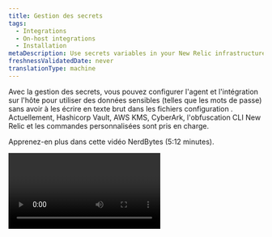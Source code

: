 ```yaml
---
title: Gestion des secrets
tags:
  - Integrations
  - On-host integrations
  - Installation
metaDescription: Use secrets variables in your New Relic infrastructure integration configuration to inject sensitive data that you don’t want in your configuration files.
freshnessValidatedDate: never
translationType: machine
---
```


Avec la gestion des secrets, vous pouvez configurer l'agent et l'intégration sur l'hôte pour utiliser des données sensibles (telles que les mots de passe) sans avoir à les écrire en texte brut dans les fichiers configuration . Actuellement, Hashicorp Vault, AWS KMS, CyberArk, l'obfuscation CLI New Relic et les commandes personnalisées sont pris en charge.

Apprenez-en plus dans cette vidéo NerdBytes (5:12 minutes).

<Video id="8NAUi0H2sfU" type="youtube" />

## Définir les secrets

Pour utiliser des secrets dans un fichier de configuration YAML :

1. Définissez une section `variables` , où chaque entrée est un nom pour un objet secret.
2. Dans chaque entrée, incluez la source du secret et la configuration appropriée pour récupérer ces secrets.
3. Dans la section configuration générale, définissez `${variable.property}` espace réservé qui sera automatiquement remplacé par les propriétés de l&amp;apos;objet secret. L&amp;apos;objet secret peut être défini comme une simple chaîne ou un objet json.

<Callout variant="important">
  Si la récupération des secrets échoue, l'intégration ne sera pas exécutée, car l'agent d'infrastructure ne dispose pas de toutes les données dont il a besoin pour s'exécuter.
</Callout>

Par exemple, la configuration suivante récupérera un objet nommé `creds` dans Vault (vous pouvez définir le nom de l&amp;apos;objet pour le secret). Supposons que l&amp;apos;objet stocké est un JSON valide avec une propriété nommée `user` et une autre propriété nommée `password`. Nous souhaitons les utiliser pour définir les informations d&amp;apos;identification HTTP de base de la propriété `status_url` à partir d&amp;apos;une intégration Nginx sur hôte :

```
variables:
  creds:
    vault:
      http:
        url: http://my.vault.host/v1/newengine/data/secret
        headers:
          X-Vault-Token: my-vault-token
integrations:
  - name: nri-nginx
    env:
      METRICS: "true"
      STATUS_URL: http://${creds.user}:${creds.password}@example.com/status
      STATUS_MODULE: discover
      REMOTE_MONITORING: true
    interval: 30s
    labels:
      env: production
      role: load_balancer
```

<Callout variant="tip">
  Les chaînes simples et les objets JSON valides peuvent être récupérés à partir de variables.\
  Lorsque vous utilisez des objets JSON, assurez-vous que les clés et les valeurs sont entourées de guillemets doubles.
</Callout>

## Utilisation des variables d'environnement [#using-variables]

Les variables d'environnement peuvent être utilisées dans la section `variables` avec la notation `{{MY_ENV_VAR}}` . Ce faisant, les variables d’environnement sont développées et leur valeur est remplacée au moment de l’exécution.

Utilisez cette méthode pour éviter d’avoir des valeurs sensibles telles que des jeton ou des clés obfuscation incluses dans le fichier configuration .

Lors de l'utilisation de variables d'environnement dans les fichiers configuration intégration sur hôte, le paramètre [passthrough\_environment](/docs/infrastructure/install-infrastructure-agent/configuration/infrastructure-agent-configuration-settings#passthrough_-environment) doit être défini.

## Variables secrètes [#variables]

Définissez des secrets dans chaque configuration sous une section `variables` . Chaque entrée est un nom secret défini par l&amp;apos;utilisateur qui stockera les propriétés des secrets récupérés. Chaque variable peut contenir les propriétés suivantes :

<table>
  <thead>
    <tr>
      <th style={{ width: "250px" }}>
        Clé YAML
      </th>

      <th>
        Description
      </th>
    </tr>
  </thead>

  <tbody>
    <tr>
      <td>
        `ttl`

        Type : chaîne
      </td>

      <td>
        Durée avant qu'un secret soit actualisé. Il peut s'agir d'un nombre suivi d'une unité de temps (`s`, `m` ou `h`).

        Exemples : `30s`, `10m`, `1h`

        Défaut: `1h`
      </td>
    </tr>

    <tr>
      <td>
        `aws-kms`
      </td>

      <td>
        [configurationde la récupération du secret AWS KMS](#aws-kms-secrets)
      </td>
    </tr>

    <tr>
      <td>
        `vault`
      </td>

      <td>
        [configurationde la récupération des secrets du coffre-fort](#vault-secrets)
      </td>
    </tr>

    <tr>
      <td>
        `cyberark-cli`
      </td>

      <td>
        configurationde l'interface de ligne de commande CyberArk
      </td>
    </tr>

    <tr>
      <td>
        `cyberark-api`
      </td>

      <td>
        [Configuration de la REST API CyberArk](#cyberark-api)
      </td>
    </tr>

    <tr>
      <td>
        `obfuscated`
      </td>

      <td>
        [obfuscationla CLI de New Relic](#newrelic-cli-obfuscation)
      </td>
    </tr>
  </tbody>
</table>

## Les secrets d'AWS KMS

Pour récupérer vos secrets depuis Amazon KMS, vous pouvez définir les propriétés suivantes dans votre section `aws-kms` . Tous les champs ne sont pas obligatoires. Par exemple, vous aurez besoin de `data`, `file` ou `http` pour fournir la chaîne KMS codée.

<table>
  <thead>
    <tr>
      <th style={{ width: "250px" }}>
        Clé YAML
      </th>

      <th>
        Description
      </th>
    </tr>
  </thead>

  <tbody>
    <tr>
      <td>
        `data`

        Type : chaîne
      </td>

      <td>
        Chaîne KMS codée en Base64 à décrypter
      </td>
    </tr>

    <tr>
      <td>
        `file`

        Type : chaîne
      </td>

      <td>
        Chemin d'accès au fichier contenant la chaîne KMS codée en Base64 à décrypter
      </td>
    </tr>

    <tr>
      <td>
        `http`

        Type : propriétés YAML
      </td>

      <td>
        configuration HTTP à utiliser pour demander la chaîne KMS codée en Base64 à décrypter. Pour plus d'informations, voir [Vault `http`](#vault-secrets).
      </td>
    </tr>

    <tr>
      <td>
        `credential_file`

        Type : chaîne
      </td>

      <td>
        Chemin d'accès au fichier d'informations d'identification AWS
      </td>
    </tr>

    <tr>
      <td>
        `config_file`

        Type : chaîne
      </td>

      <td>
        Chemin d'accès au fichier de configuration AWS
      </td>
    </tr>

    <tr>
      <td>
        `region`

        Type : chaîne
      </td>

      <td>
        Région AWS KMS
      </td>
    </tr>

    <tr>
      <td>
        `type`

        Type : chaîne (`plain`, `equal` ou `json`)
      </td>

      <td>
        Format de la valeur secrète :

        * `plain`: une chaîne brute à stocker directement dans la variable de destination.

        * `equal`: une chaîne d&amp;apos;une seule ligne `key=property` à stocker en tant que propriétés d&amp;apos;objet dans la variable de destination.

        * `json`: un objet JSON à stocker en tant que propriétés dans la variable de destination.

          Les secrets de type `plain` ou `json` utilisent la notation par points ; par exemple, `${mysecret.nestedkey}`.
      </td>
    </tr>
  </tbody>
</table>

L'exemple suivant permettra de récupérer une chaîne de mot de passe simple à partir d'AWS KMS. Il doit être déchiffré à partir de la chaîne codée `data` fournie.

```
variables:
  myPassword:
    aws-kms:
      data: T0hBSStGTEVY
      region: ap-southeast-2
      credential_file: "./my-aws-credentials-file"
      config_file: "./my-aws-config-file"
      type: plain
```

## Les secrets du coffre-fort

Vault doit activer un champ `http` contenant la configuration HTTP utilisée pour se connecter à Vault. L&amp;apos;entrée http peut contenir les entrées suivantes :

<table>
  <thead>
    <tr>
      <th style={{ width: "250px" }}>
        Clé YAML
      </th>

      <th>
        Description
      </th>
    </tr>
  </thead>

  <tbody>
    <tr>
      <td>
        `url`

        Type : chaîne
      </td>

      <td>
        URL pour demander des données
      </td>
    </tr>

    <tr>
      <td>
        `tls_config`

        Type : propriétés YAML
      </td>

      <td>
        Utiliser les [propriétés de configuration TLS](#tls-config-properties)
      </td>
    </tr>

    <tr>
      <td>
        `headers`

        Type : carte YAML
      </td>

      <td>
        En-têtes de requête
      </td>
    </tr>
  </tbody>
</table>

### Propriétés de tls\_config [#tls-config-properties]

<Callout variant="important">
  Les secrets doivent utiliser la notation par points, par exemple, `${mysecret.nestedkey}`.
</Callout>

<table>
  <thead>
    <tr>
      <th style={{ width: "250px" }}>
        Clé YAML
      </th>

      <th>
        Description
      </th>
    </tr>
  </thead>

  <tbody>
    <tr>
      <td>
        `enable`

        Type : Booléen
      </td>

      <td>
        Activer TLS

        Défaut: `false`
      </td>
    </tr>

    <tr>
      <td>
        `insecure_skip_verify`

        Type : Booléen
      </td>

      <td>
        Ignorer la vérification de la chaîne de certificats du serveur et de l'hôte

        Défaut: `false`
      </td>
    </tr>

    <tr>
      <td>
        `min_version`

        Type : UInt16
      </td>

      <td>
        La version SSL/TLS minimale acceptable

        Par défaut : `0` (qui utilise la version TLS 1.0)
      </td>
    </tr>

    <tr>
      <td>
        `max_version`

        Type : UInt16
      </td>

      <td>
        La version SSL/TLS maximale acceptable

        Par défaut : `0` (qui utilise la version TLS 1.3)
      </td>
    </tr>

    <tr>
      <td>
        `ca`

        Type : chaîne
      </td>

      <td>
        Certificat TLS

        `""`
      </td>
    </tr>
  </tbody>
</table>

L'exemple suivant récupère un secret à l'aide d'un jeton Vault à partir d'un serveur sécurisé et ignore la vérification des certificats du serveur :

```
variables:
  mydata:
    vault:
      http:
        url: https://my.vault.host/v1/newengine/data/secret
        headers:
          X-Vault-Token: my-vault-token
        tls_config:
          insecure_skip_verify: true
```

## Interface de ligne de commande CyberArk [#cyberark-cli]

Pour récupérer des secrets à partir de l'interface de ligne de commande CyberArk (CLI), utilisez la configuration suivante, toutes les clés sont requises

<table>
  <thead>
    <tr>
      <th>
        Clé YAML
      </th>

      <th>
        Description
      </th>
    </tr>
  </thead>

  <tbody>
    <tr>
      <td style={{ textAlign: "left" }}>
        `cli`

        Type : chaîne
      </td>

      <td>
        Chemin d'accès complet vers l'exécutable de la CLI CyberArk

        Défaut: &quot;&quot;
      </td>
    </tr>

    <tr>
      <td style={{ textAlign: "left" }}>
        `app`-identifiant

        Type : chaîne
      </td>

      <td>
        identifiant d'application du détenteur du secret

        Défaut: &quot;&quot;
      </td>
    </tr>

    <tr>
      <td style={{ textAlign: "left" }}>
        `safe`

        Type : chaîne
      </td>

      <td>
        Coffre-fort contenant le secret

        Défaut: &quot;&quot;
      </td>
    </tr>

    <tr>
      <td style={{ textAlign: "left" }}>
        `folder`

        Type : chaîne
      </td>

      <td>
        Dossier contenant le secret

        Défaut: &quot;&quot;
      </td>
    </tr>

    <tr>
      <td style={{ textAlign: "left" }}>
        `object`

        Type : chaîne
      </td>

      <td>
        L'objet auquel le secret est associé

        Défaut: &quot;&quot;
      </td>
    </tr>
  </tbody>
</table>

L'exemple suivant récupère un secret CyberArk à l'aide de l'interface de ligne de commande :

```
variables:
  credentials:
    cyberark-cli:
      cli: /full/path/to/clipasswordsdk
      app-id: my-appid
      safe: my-safe
      folder: my-folder
      object: my-object
```

## REST API CyberArk [#cyberark-api]

Pour récupérer des secrets à l'aide de la REST API CyberArk, il doit y avoir une clé `http` contenant la configuration HTTP. La clé `http` contient ces sous-clés, seule `url` est requise :

<table>
  <thead>
    <tr>
      <th style={{ width: "250px" }}>
        Clé YAML
      </th>

      <th>
        Description
      </th>
    </tr>
  </thead>

  <tbody>
    <tr>
      <td>
        `url`

        Type : chaîne
      </td>

      <td>
        URL pour demander des données, cette clé est requise

        Par défaut : aucun
      </td>
    </tr>

    <tr>
      <td>
        `tls_config`

        Type : propriétés YAML
      </td>

      <td>
        Utiliser les [propriétés de configuration TLS](#tls-config-properties)
      </td>
    </tr>

    <tr>
      <td>
        `headers`

        Type : carte YAML
      </td>

      <td>
        En-têtes de requête
      </td>
    </tr>
  </tbody>
</table>

L'exemple suivant récupère un secret à l'aide de la REST API CyberArk, en ignorant la vérification du certificat du serveur :

```
variables:
  credentials:
    cyberark-api:
      http:
        url: https://hostname/AIMWebService/api/Accounts?AppID=myAppID&Query=Safe=mySafe;Object=myObject
        tls_config:
          insecure_skip_verify: true
```

En vous référant à l'exemple ci-dessus, appelez le nom d'utilisateur et le mot de passe comme ceci :

```
   USERNAME: ${credentials.user}
   PASSWORD: ${credentials.password}
```

Remarque : pour Microsoft SQL Server, si vous utilisez une connexion utilisateur d’authentification Windows, vous devez préfixer le `USERNAME` avec votre domaine. Par exemple:

```
   USERNAME: <domain>\${credentials.user}
```

## Obfuscation de la CLI de New Relic [#newrelic-cli-obfuscation]

<Callout variant="important">
  Nous vous recommandons d'utiliser l'un des fournisseurs de secrets pris en charge au lieu de la simple obfuscation lorsque cela est possible. Une simple obfuscation ne garantit pas la confidentialité de vos informations d’identification, car le processus peut être inversé.

  Consultez nos directives ci-dessous pour définir des variables d'environnement afin d'éviter d'avoir la clé d'obfuscation dans les fichiers de configuration.

  Utilisez Powershell sur les hôtes Windows plutôt que la fenêtre d'invitation de commande, car la fenêtre d'invitation de commande peut gérer les guillemets de manière inattendue.
</Callout>

<Callout variant="tip">
  L'agent d'infrastructure 1.14.0 ou supérieur est requis
</Callout>

Vous pouvez utiliser la commande obfuscate de l'interface de ligne de commande New Relic pour masquer les informations sensibles dans l'agent infrastructure ou dans tout fichier configuration intégration sur hôte.

Mesures:

* [Installez la CLI New Relic](https://github.com/newrelic/newrelic-cli/blob/master/docs/GETTING_STARTED.md) sur n’importe quel hôte (il peut s’agir de votre hôte de développement).
* Exécutez la [commande CLI obfuscate](https://github.com/newrelic/newrelic-cli/blob/master/docs/cli/newrelic_agent_config_obfuscate.md) afin de générer la valeur obscurcie :

```
newrelic agent config obfuscate --value '<plain_text_config_value>' --key '<obfuscation_key>'
```

* Copiez le résultat de la commande cli dans l’argument `text` de la section `obfuscated` comme indiqué dans les exemples ci-dessous.
* Vous pouvez obscurcir les blocs JSON si vous devez référencer plusieurs valeurs dans votre fichier YML de configuration. Notez que vous devrez peut-être échapper aux guillemets `""` avec des barres obliques inverses sur les hôtes Windows. Par exemple : `'{\"attribute\":\"value\"...`. De plus, utilisez Powershell sur les hôtes Windows , plutôt que la fenêtre d&amp;apos;invitation de commande, car la fenêtre d&amp;apos;invitation de commande peut gérer les guillemets de manière inattendue.

```
newrelic agent config obfuscate --value '{"attribute":"value","attribute2":"value2"}' --key '<obfuscation_key>'
```

<table>
  <thead>
    <tr>
      <th style={{ width: "250px" }}>
        Clé YAML
      </th>

      <th>
        Description
      </th>
    </tr>
  </thead>

  <tbody>
    <tr>
      <td>
        clé

        Type : chaîne
      </td>

      <td>
        La chaîne utilisée lors de l'obscurcissement de la valeur en texte clair à l'aide de New Relic CLI

        Par défaut : aucun
      </td>
    </tr>

    <tr>
      <td>
        `secret`

        Type : chaîne
      </td>

      <td>
        La sortie de la commande newrelic-cli

        Par défaut : aucun
      </td>
    </tr>
  </tbody>
</table>

<DNT>
  **Integrations configuration example**
</DNT>

L'exemple suivant permettra de récupérer l'utilisateur et le mot de passe Nginx qui ont été obscurcis à l'aide de la CLI New Relic. Cet exemple utilise la notation par points lors de la récupération des informations d'identification, car la valeur obscurcie était un bloc JSON :

```
variables:
  creds:
    obfuscated:
      key: 'random_key_used_in_cli'
      secret: 'obscured_output_from_cli'
integrations:
  - name: nri-nginx
    env:
      METRICS: "true"
      STATUS_URL: http://${creds.user}:${creds.password}@example.com/status
      STATUS_MODULE: discover
      REMOTE_MONITORING: true
    interval: 30s
    labels:
      env: production
      role: load_balancer
```

Il est recommandé d'utiliser des variables d'environnement pour les arguments d'obfuscation comme indiqué dans l'exemple ci-dessous :

```
variables:
  creds:
    obfuscated:
      key: {{OBFUSCATION_KEY}}
      secret: {{OBFUSCATION_TEXT}}
integrations:
  - name: nri-nginx
    env:
      METRICS: "true"
      STATUS_URL: http://${creds.user}:${creds.password}@example.com/status
      STATUS_MODULE: discover
      REMOTE_MONITORING: true
    interval: 30s
    labels:
      env: production
      role: load_balancer
```

<DNT>
  **Agent configuration example**
</DNT>

Cet exemple permet de récupérer une chaîne contenant les détails du proxy (utilisateur, mot de passe et hôte) :

```
variables:
  obfuscated_proxy:
    obfuscated:
      key: 'random_key_used_in_cli'
      secret: 'obscured_output_from_cli'

proxy: ${obfuscated_proxy}
```

## Commandes personnalisées [#custom-commands]

<Callout variant="important">
  La configuration `command` nécessite un agent d&amp;apos;infrastructure `1.41.0` ou supérieur. Assurez-vous que l&amp;apos;agent dispose des autorisations requises pour exécuter le `command` configuré en fonction des exigences de votre environnement.
</Callout>

Vous pouvez charger la configuration de l'agent ou de l'intégration à partir de commandes personnalisées disponibles sur le même hôte. L'agent infrastructure détectera quand la configuration doit être initialement chargée à partir d'une sortie `command` et conservera les valeurs à jour en fonction d&amp;apos;un temps d&amp;apos;actualisation `ttl`.

Le format de sortie attendu pour la commande est soit JSON, soit String :

### JSON

La structure JSON suivante est attendue comme sortie principale (stdout) à partir du `command` défini :

```
{
  "data": {
    "myKey": "myValue"
  }, 
  "ttl": "24h"
}
```

* Un champ `data` de niveau supérieur est obligatoire.
* Un champ `ttl` de niveau supérieur est obligatoire.

Il peut ensuite être utilisé dans n’importe quel fichier de configuration utilisant la notation `${myVariable.key}` . Dans l&amp;apos;exemple suivant, une commande `my-custom-auth` est exécutée avec un paramètre `domain` puis charge le `token` résultant en tant que configuration d&amp;apos;agent :

```
variables:
  myToken:
    command:
      path: '/path/to/my-custom-auth-json'
      args: ["--domain", "myDomain", "--other_param", "otherValue"] 
      ttl: 24h
      
# my-custom-auth output example: {"data":{"token":"XXXXYYYYZZZZ"}, "ttl": "24h"}
# the `token` result can be included as ${myToken.token} in any configuration.
  
http:
  headers: 
    "Proxy-Authorization": ${myToken.token}
```

### Chaîne (texte/plaine)

Si la sortie de la commande est une chaîne simple, elle peut être référencée dans la configuration à l'aide de la notation `${myVar}` .

Exemple:

```
variables:
  myToken:
    command:
      path: '/path/to/my-custom-auth-string'
      args: ["arg1", "arg2"] 
      ttl: 24h
      
# my-custom-auth output example: "XXXXYYYYZZZZ"
# the `token` result can be included as ${myToken} on any configuration.
  
http:
  headers: 
    "Proxy-Authorization": ${myToken}
```